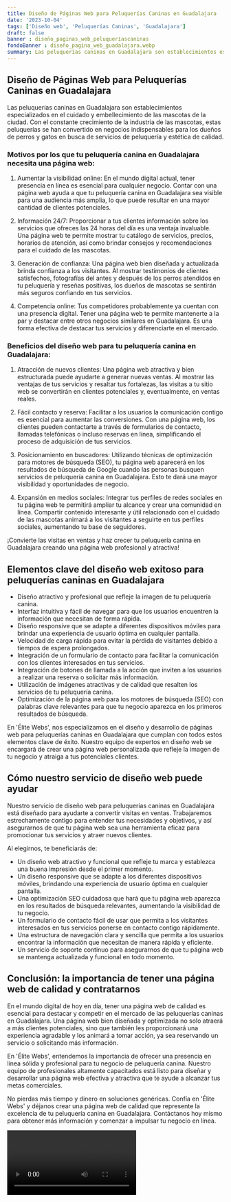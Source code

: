 ```yaml
---
title: Diseño de Páginas Web para Peluquerías Caninas en Guadalajara
date: '2023-10-04'
tags: ['Diseño web', 'Peluquerías Caninas', 'Guadalajara']
draft: false
banner : diseño_paginas_web_peluqueríascaninas
fondoBanner : diseño_pagina_web_guadalajara.webp
summary: Las peluquerías caninas en Guadalajara son establecimientos especializados en el cuidado y embellecimiento de las mascotas de la ciudad. Con el constante crecimiento de la industria de las mascotas, estas peluquerías se han convertido en negocios indispensables para los dueños de perros y gatos en busca de servicios de peluquería y estética de calidad.
---
```


## Diseño de Páginas Web para Peluquerías Caninas en Guadalajara

Las peluquerías caninas en Guadalajara son establecimientos especializados en el cuidado y embellecimiento de las mascotas de la ciudad. Con el constante crecimiento de la industria de las mascotas, estas peluquerías se han convertido en negocios indispensables para los dueños de perros y gatos en busca de servicios de peluquería y estética de calidad.

### Motivos por los que tu peluquería canina en Guadalajara necesita una página web:

1. Aumentar la visibilidad online: En el mundo digital actual, tener presencia en línea es esencial para cualquier negocio. Contar con una página web ayuda a que tu peluquería canina en Guadalajara sea visible para una audiencia más amplia, lo que puede resultar en una mayor cantidad de clientes potenciales.

2. Información 24/7: Proporcionar a tus clientes información sobre los servicios que ofreces las 24 horas del día es una ventaja invaluable. Una página web te permite mostrar tu catálogo de servicios, precios, horarios de atención, así como brindar consejos y recomendaciones para el cuidado de las mascotas.

3. Generación de confianza: Una página web bien diseñada y actualizada brinda confianza a los visitantes. Al mostrar testimonios de clientes satisfechos, fotografías del antes y después de los perros atendidos en tu peluquería y reseñas positivas, los dueños de mascotas se sentirán más seguros confiando en tus servicios.

4. Competencia online: Tus competidores probablemente ya cuentan con una presencia digital. Tener una página web te permite mantenerte a la par y destacar entre otros negocios similares en Guadalajara. Es una forma efectiva de destacar tus servicios y diferenciarte en el mercado.

### Beneficios del diseño web para tu peluquería canina en Guadalajara:

1. Atracción de nuevos clientes: Una página web atractiva y bien estructurada puede ayudarte a generar nuevas ventas. Al mostrar las ventajas de tus servicios y resaltar tus fortalezas, las visitas a tu sitio web se convertirán en clientes potenciales y, eventualmente, en ventas reales.

2. Fácil contacto y reserva: Facilitar a los usuarios la comunicación contigo es esencial para aumentar las conversiones. Con una página web, los clientes pueden contactarte a través de formularios de contacto, llamadas telefónicas o incluso reservas en línea, simplificando el proceso de adquisición de tus servicios.

3. Posicionamiento en buscadores: Utilizando técnicas de optimización para motores de búsqueda (SEO), tu página web aparecerá en los resultados de búsqueda de Google cuando las personas busquen servicios de peluquería canina en Guadalajara. Esto te dará una mayor visibilidad y oportunidades de negocio.

4. Expansión en medios sociales: Integrar tus perfiles de redes sociales en tu página web te permitirá ampliar tu alcance y crear una comunidad en línea. Compartir contenido interesante y útil relacionado con el cuidado de las mascotas animará a los visitantes a seguirte en tus perfiles sociales, aumentando tu base de seguidores.

¡Convierte las visitas en ventas y haz crecer tu peluquería canina en Guadalajara creando una página web profesional y atractiva!

<GifSeo />

<Cta />

## Elementos clave del diseño web exitoso para peluquerías caninas en Guadalajara

- Diseño atractivo y profesional que refleje la imagen de tu peluquería canina.
- Interfaz intuitiva y fácil de navegar para que los usuarios encuentren la información que necesitan de forma rápida.
- Diseño responsive que se adapte a diferentes dispositivos móviles para brindar una experiencia de usuario óptima en cualquier pantalla.
- Velocidad de carga rápida para evitar la pérdida de visitantes debido a tiempos de espera prolongados.
- Integración de un formulario de contacto para facilitar la comunicación con los clientes interesados en tus servicios.
- Integración de botones de llamada a la acción que inviten a los usuarios a realizar una reserva o solicitar más información.
- Utilización de imágenes atractivas y de calidad que resalten los servicios de tu peluquería canina.
- Optimización de la página web para los motores de búsqueda (SEO) con palabras clave relevantes para que tu negocio aparezca en los primeros resultados de búsqueda.

En 'Élite Webs', nos especializamos en el diseño y desarrollo de páginas web para peluquerías caninas en Guadalajara que cumplan con todos estos elementos clave de éxito. Nuestro equipo de expertos en diseño web se encargará de crear una página web personalizada que refleje la imagen de tu negocio y atraiga a tus potenciales clientes.

## Cómo nuestro servicio de diseño web puede ayudar

Nuestro servicio de diseño web para peluquerías caninas en Guadalajara está diseñado para ayudarte a convertir visitas en ventas. Trabajaremos estrechamente contigo para entender tus necesidades y objetivos, y así asegurarnos de que tu página web sea una herramienta eficaz para promocionar tus servicios y atraer nuevos clientes.

Al elegirnos, te beneficiarás de:

- Un diseño web atractivo y funcional que refleje tu marca y establezca una buena impresión desde el primer momento.
- Un diseño responsive que se adapte a los diferentes dispositivos móviles, brindando una experiencia de usuario óptima en cualquier pantalla.
- Una optimización SEO cuidadosa que hará que tu página web aparezca en los resultados de búsqueda relevantes, aumentando la visibilidad de tu negocio.
- Un formulario de contacto fácil de usar que permita a los visitantes interesados en tus servicios ponerse en contacto contigo rápidamente.
- Una estructura de navegación clara y sencilla que permita a los usuarios encontrar la información que necesitan de manera rápida y eficiente.
- Un servicio de soporte continuo para asegurarnos de que tu página web se mantenga actualizada y funcional en todo momento.

## Conclusión: la importancia de tener una página web de calidad y contratarnos

En el mundo digital de hoy en día, tener una página web de calidad es esencial para destacar y competir en el mercado de las peluquerías caninas en Guadalajara. Una página web bien diseñada y optimizada no solo atraerá a más clientes potenciales, sino que también les proporcionará una experiencia agradable y los animará a tomar acción, ya sea reservando un servicio o solicitando más información.

En 'Élite Webs', entendemos la importancia de ofrecer una presencia en línea sólida y profesional para tu negocio de peluquería canina. Nuestro equipo de profesionales altamente capacitados está listo para diseñar y desarrollar una página web efectiva y atractiva que te ayude a alcanzar tus metas comerciales.

No pierdas más tiempo y dinero en soluciones genéricas. Confía en 'Élite Webs' y déjanos crear una página web de calidad que represente la excelencia de tu peluquería canina en Guadalajara. Contáctanos hoy mismo para obtener más información y comenzar a impulsar tu negocio en línea.

<Video />

<CtaBot job='Peluquerías Caninas' city='Guadalajara'/>

<Gmaps query='Guadalajara+españa+maps' />